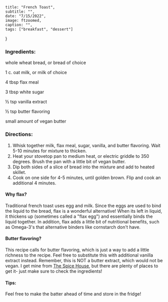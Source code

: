 
    title: "French Toast",
    subtitle: "",
    date: "7/15/2022",
    image: ftzoomed,
    caption: "",
    tags: ["breakfast", "dessert"]

}

### Ingredients:

whole wheat bread, or bread of choice

1 c. oat milk, or milk of choice

4 tbsp flax meal

3 tbsp white sugar

½ tsp vanilla extract

½ tsp butter flavoring

small amount of vegan butter

### Directions:

1. Whisk together milk, flax meal, sugar, vanilla, and butter flavoring. Wait 5-10 minutes for mixture to thicken.
2. Heat your stovetop pan to medium heat, or electric griddle to 350 degrees. Brush the pan with a little bit of vegan butter.
3. Dip both sides of a slice of bread into the mixture and add to heated skillet.
4. Cook on one side for 4-5 minutes, until golden brown. Flip and cook an additional 4 minutes.

#### Why flax?

Traditional french toast uses egg and milk. Since the eggs are used to bind the liquid to the bread, flax is a wonderful alternative! When its left in liquid, it thickens up (sometimes called a "flax egg") and essentially binds the liquid together. In addition, flax adds a little bit of nutritional benefits, such as Omega-3's that alternative binders like cornstarch don't have.

#### Butter flavoring?

This recipe calls for butter flavoring, which is just a way to add a little richness to the recipe. Feel free to substitute this with additional vanilla extract instead. Remember, this is NOT a butter extract, which would not be vegan. I get mine from [The Spice House](https://www.thespicehouse.com/products/natural-butter-flavor), but there are plenty of places to get it- just make sure to check the ingredients!

#### Tips:

Feel free to make the batter ahead of time and store in the fridge!
